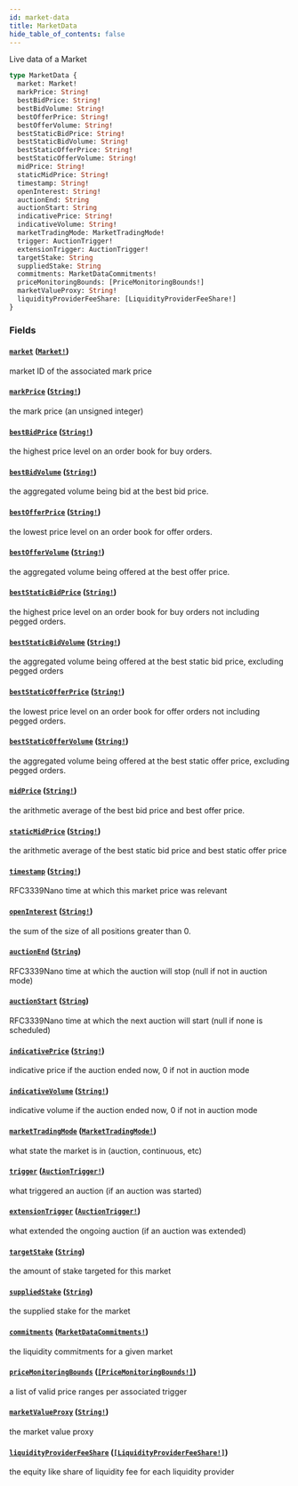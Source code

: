 ```yaml
---
id: market-data
title: MarketData
hide_table_of_contents: false
---
```



Live data of a Market

```graphql
type MarketData {
  market: Market!
  markPrice: String!
  bestBidPrice: String!
  bestBidVolume: String!
  bestOfferPrice: String!
  bestOfferVolume: String!
  bestStaticBidPrice: String!
  bestStaticBidVolume: String!
  bestStaticOfferPrice: String!
  bestStaticOfferVolume: String!
  midPrice: String!
  staticMidPrice: String!
  timestamp: String!
  openInterest: String!
  auctionEnd: String
  auctionStart: String
  indicativePrice: String!
  indicativeVolume: String!
  marketTradingMode: MarketTradingMode!
  trigger: AuctionTrigger!
  extensionTrigger: AuctionTrigger!
  targetStake: String
  suppliedStake: String
  commitments: MarketDataCommitments!
  priceMonitoringBounds: [PriceMonitoringBounds!]
  marketValueProxy: String!
  liquidityProviderFeeShare: [LiquidityProviderFeeShare!]
}
```


### Fields

#### [`market`](#) ([`Market!`](/docs/testnet/graphql/objects/market))

market ID of the associated mark price


#### [`markPrice`](#) ([`String!`](/docs/testnet/graphql/scalars/string))

the mark price (an unsigned integer)


#### [`bestBidPrice`](#) ([`String!`](/docs/testnet/graphql/scalars/string))

the highest price level on an order book for buy orders.


#### [`bestBidVolume`](#) ([`String!`](/docs/testnet/graphql/scalars/string))

the aggregated volume being bid at the best bid price.


#### [`bestOfferPrice`](#) ([`String!`](/docs/testnet/graphql/scalars/string))

the lowest price level on an order book for offer orders.


#### [`bestOfferVolume`](#) ([`String!`](/docs/testnet/graphql/scalars/string))

the aggregated volume being offered at the best offer price.


#### [`bestStaticBidPrice`](#) ([`String!`](/docs/testnet/graphql/scalars/string))

the highest price level on an order book for buy orders not including pegged orders.


#### [`bestStaticBidVolume`](#) ([`String!`](/docs/testnet/graphql/scalars/string))

the aggregated volume being offered at the best static bid price, excluding pegged orders


#### [`bestStaticOfferPrice`](#) ([`String!`](/docs/testnet/graphql/scalars/string))

the lowest price level on an order book for offer orders not including pegged orders.


#### [`bestStaticOfferVolume`](#) ([`String!`](/docs/testnet/graphql/scalars/string))

the aggregated volume being offered at the best static offer price, excluding pegged orders.


#### [`midPrice`](#) ([`String!`](/docs/testnet/graphql/scalars/string))

the arithmetic average of the best bid price and best offer price.


#### [`staticMidPrice`](#) ([`String!`](/docs/testnet/graphql/scalars/string))

the arithmetic average of the best static bid price and best static offer price


#### [`timestamp`](#) ([`String!`](/docs/testnet/graphql/scalars/string))

RFC3339Nano time at which this market price was relevant


#### [`openInterest`](#) ([`String!`](/docs/testnet/graphql/scalars/string))

the sum of the size of all positions greater than 0.


#### [`auctionEnd`](#) ([`String`](/docs/testnet/graphql/scalars/string))

RFC3339Nano time at which the auction will stop (null if not in auction mode)


#### [`auctionStart`](#) ([`String`](/docs/testnet/graphql/scalars/string))

RFC3339Nano time at which the next auction will start (null if none is scheduled)


#### [`indicativePrice`](#) ([`String!`](/docs/testnet/graphql/scalars/string))

indicative price if the auction ended now, 0 if not in auction mode


#### [`indicativeVolume`](#) ([`String!`](/docs/testnet/graphql/scalars/string))

indicative volume if the auction ended now, 0 if not in auction mode


#### [`marketTradingMode`](#) ([`MarketTradingMode!`](/docs/testnet/graphql/enums/market-trading-mode))

what state the market is in (auction, continuous, etc)


#### [`trigger`](#) ([`AuctionTrigger!`](/docs/testnet/graphql/enums/auction-trigger))

what triggered an auction (if an auction was started)


#### [`extensionTrigger`](#) ([`AuctionTrigger!`](/docs/testnet/graphql/enums/auction-trigger))

what extended the ongoing auction (if an auction was extended)


#### [`targetStake`](#) ([`String`](/docs/testnet/graphql/scalars/string))

the amount of stake targeted for this market


#### [`suppliedStake`](#) ([`String`](/docs/testnet/graphql/scalars/string))

the supplied stake for the market


#### [`commitments`](#) ([`MarketDataCommitments!`](/docs/testnet/graphql/objects/market-data-commitments))

the liquidity commitments for a given market


#### [`priceMonitoringBounds`](#) ([`[PriceMonitoringBounds!]`](/docs/testnet/graphql/objects/price-monitoring-bounds))

a list of valid price ranges per associated trigger


#### [`marketValueProxy`](#) ([`String!`](/docs/testnet/graphql/scalars/string))

the market value proxy


#### [`liquidityProviderFeeShare`](#) ([`[LiquidityProviderFeeShare!]`](/docs/testnet/graphql/objects/liquidity-provider-fee-share))

the equity like share of liquidity fee for each liquidity provider




